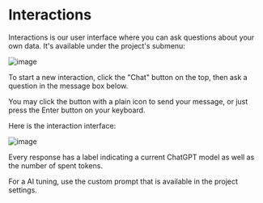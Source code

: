 
# Interactions

Interactions is our user interface where you can ask questions about your own data. It's available under the project's submenu:

![image](https://github.com/StubbornDeer/enum-docs-nextra/assets/91156314/4bfedfb4-a4f8-412f-94e0-949a2732689d)


To start a new interaction, click the "Chat" button on the top, then ask a question in the message box below. 

<Callout>
You may click the button with a plain icon to send your message, or just press the Enter button on your keyboard.
</Callout>

Here is the interaction interface:

![image](https://github.com/StubbornDeer/enum-docs-nextra/assets/91156314/7f18d97a-e3d3-411c-bd8c-aafcdd2f4759)

Every response has a label indicating a current ChatGPT model as well as the number of spent tokens.

For a AI tuning, use the custom prompt that is available in the project settings.
